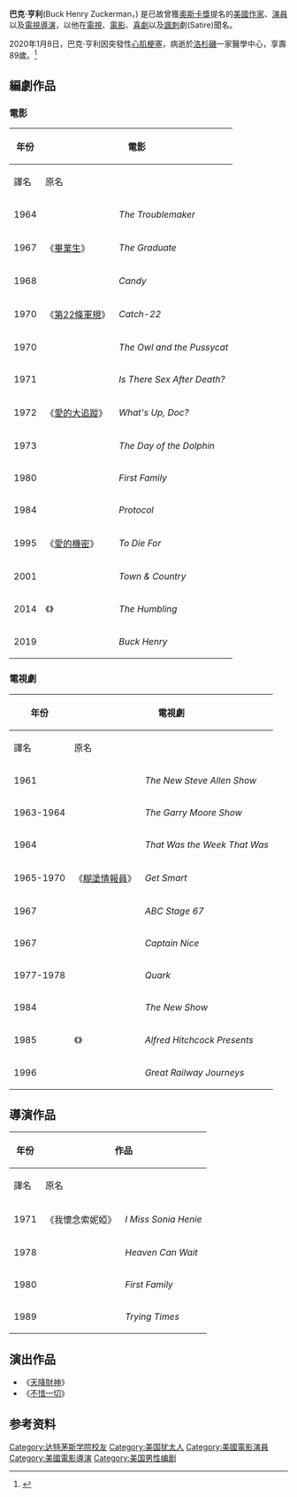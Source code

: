 {{Infobox entertainer
| type = 男演员
| image = File:Buck Henry (4970849739).jpg
| imagesize = 
| caption = 巴克·亨利於1978年
| birthdate = {{birth date|1930|12|9}}
| birthplace = {{USA}}[[紐約州|紐約州]][[紐約市|紐約市]]
| deathdate = {{death date and age|2020|1|8|1930|12|9}}
| deathplace = {{USA}}[[加利福尼亞|加州]][[洛杉磯|洛杉磯]]
| birthname = Buck Henry Zuckerman
| othername = 
| emmyawards    = '''[[Primetime_Emmy_Award_for_Outstanding_Writing_in_a_Comedy_Series|Writing in a Comedy Series]]'''<br>1967年''[[糊塗情報員|糊塗情報員]]''
}}
'''巴克·亨利'''(Buck Henry Zuckerman，{{bd|1930年|12月9日|2020年|1月8日|catIdx=Henry}}) 是已故曾獲[[奧斯卡獎|奧斯卡獎]]提名的[[美國|美國]][[作家|作家]]、[[演員|演員]]以及[[導演|電視導演]]，以他在[[電視|電視]]、[[電影|電影]]、[[喜劇|喜劇]]以及[[諷刺|諷刺]]劇(Satire)聞名。

2020年1月8日，巴克·亨利因突發性[[心肌梗塞|心肌梗塞]]，病逝於[[洛杉磯|洛杉磯]]一家醫學中心，享壽89歲。<ref>{{cite news|title=Buck Henry, Who Helped Create ‘Get Smart’ and Adapt ‘The Graduate,’ Dies at 89|url=https://www.nytimes.com/2020/01/09/movies/buck-henry-dead.html|publisher=[[紐約時報|紐約時報]]|accessdate=2020-01-10|archive-date=2021-01-04|archive-url=https://web.archive.org/web/20210104134502/https://www.nytimes.com/2020/01/09/movies/buck-henry-dead.html|dead-url=no}}</ref>

==編劇作品==
===電影===
{| class="wikitable"
!rowspan="2"| 年份
!colspan="2"| 電影
!rowspan="2"| 備註
|-
! 譯名
! 原名
|-
| 1964 ||  || ''The Troublemaker'' || 與{{tsl|en|Theodore J.Flicker}}合編
|-
| 1967 || 《[[畢業生_(電影)|畢業生]]》 || ''The Graduate'' || 與{{tsl|en|Calder Willingham}}合編
|-
| 1968 ||  || ''Candy'' || 
|-
| 1970 || 《[[第22條軍規|第22條軍規]]》 || ''Catch-22'' || 
|-
| 1970 ||  || ''The Owl and the Pussycat'' || 
|-
| 1971 ||  || ''Is There Sex After Death?'' || 未出現於片尾名單
|-
| 1972 || 《[[愛的大追蹤|愛的大追蹤]]》 || ''What's Up, Doc?'' || 與Peter Bogdanovich、David Newman、Robert Benton合編
|-
| 1973 ||  || ''The Day of the Dolphin'' ||
|-
| 1980 ||  || ''First Family'' || 
|-
| 1984 ||  || ''Protocol'' ||
|-
| 1995 || 《[[不惜一切_(电影)|愛的機密]]》 || ''To Die For'' ||
|-
| 2001 ||  || ''Town & Country'' ||
|-
| 2014 || 《{{tsl|en|The Humbling (film)|百老匯熟男日記}}》 || ''The Humbling'' || 與Michal Zebede合編
|-
| 2019 ||  || '' Buck Henry'' ||
|}

===電視劇===

{| class="wikitable"
!rowspan="2"| 年份
!colspan="2"| 電視劇
!rowspan="2"| 集數
|-
! 譯名
! 原名
|-
| 1961 ||  || ''The New Steve Allen Show'' || 2集
|-
| 1963-1964 ||  || ''The Garry Moore Show'' || 23集
|-
| 1964 ||  || ''That Was the Week That Was'' || 3集
|-
| 1965-1970 || 《[[糊塗情報員|糊塗情報員]]》 || ''Get Smart'' || 影集共同開創
|-
| 1967 ||  || ''ABC Stage 67'' || 1集
|-
| 1967 ||  || ''Captain Nice'' || 2集
|-
| 1977-1978 ||  || ''Quark'' || 影集開創
|-
| 1984 ||  || ''The New Show'' || 5集
|-
| 1985 || 《{{tsl|en|Alfred Hitchcock Presents (1985 TV series)|希區考克懸念故事集}}》 || ''Alfred Hitchcock Presents'' || 1集
|-
| 1996 ||  || ''Great Railway Journeys'' || 1集
|}
==導演作品==

{| class="wikitable"
!rowspan="2"| 年份
!colspan="2"| 作品
!rowspan="2"| 備註
|-
! 譯名
! 原名
|-
| 1971 || 《我懷念索妮婭》 || ''I Miss Sonia Henie'' || 短片
|-
| 1978 ||  || ''Heaven Can Wait'' || 與[[華倫·比提|華倫·比提]]共同執導
|-
| 1980 ||  || ''First Family'' ||
|-
| 1989 ||  || ''Trying Times'' ||電視劇，1集
|}

==演出作品==
*《[[天降財神_(1976年電影)|天降財神]]》
*《[[不惜一切_(电影)|不惜一切]]》

==参考资料==
{{reflist}}

{{Authority control}}
{{DEFAULTSORT:Henry, Buck}}

[[Category:达特茅斯学院校友|Category:达特茅斯学院校友]]
[[Category:美国犹太人|Category:美国犹太人]]
[[Category:美國電影演員|Category:美國電影演員]]
[[Category:美國電影導演|Category:美國電影導演]]
[[Category:美国男性编剧|Category:美国男性编剧]]